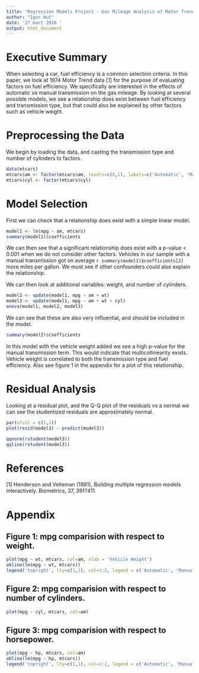 ```yaml
---
title: "Regression Models Project - Gas Mileage Analysis of Motor Trend Data"
author: "Igor Hut"
date: '27 mart 2016 '
output: html_document
---
```



# Executive Summary

When selecting a car, fuel efficiency is a common selection criteria. In this paper, we look at 1974 Motor Trend data [1] for the purpose of evaluating factors on fuel efficiency. We specifically are interested in the effects of automatic vs manual transmission on the gas mileage. By looking at several possible models, we see a relationship does exist between fuel efficiency and transmission type, but that could also be explained by other factors such as vehicle weight.

# Preprocessing the Data

We begin by loading the data, and casting the transmission type and number of cylinders to factors.

```r
data(mtcars)
mtcars$am <- factor(mtcars$am, levels=c(0,1), labels=c('Automatic', 'Manual'))
mtcars$cyl <- factor(mtcars$cyl)
```

# Model Selection

First we can check that a relationship does exist with a simple linear model.

```r
model1 <- lm(mpg ~ am, mtcars)
summary(model1)$coefficients
```
We can then see that a significant relationship does exist with a p-value < 0.001 when we do not consider other factors. Vehicles in our sample with a manual transmission got on average `r summary(model1)$coefficients[2]` more miles per gallon. We must see if other confounders could also explain the relationship.

We can then look at additional variables: weight, and number of cylinders.
```r
model2 <- update(model1, mpg ~ am + wt)
model3 <- update(model1, mpg ~ am + wt + cyl)
anova(model1, model2, model3)
```

We can see that these are also very influential, and should be included in the model.

```r
summary(model2)$coefficients
```

In this model with the vehicle weight added we see a high p-value for the manual transmission term. This would indicate that multicollinearity exists. Vehicle weight is correlated to both the transmission type and fuel efficiency. Also see figure 1 in the appendix for a plot of this relationship.

# Residual Analysis

Looking at a residual plot, and the Q-Q plot of the residuals vs a normal we can see the studentized residuals are approximately normal.
```r
par(mfcol = c(1,2))
plot(resid(model3) ~ predict(model3))

qqnorm(rstudent(model3))
qqline(rstudent(model3))
```

# References

[1] Henderson and Velleman (1981), Building multiple regression models interactively. Biometrics, 37, 391?411.

# Appendix

## Figure 1: mpg comparision with respect to weight.
```r
plot(mpg ~ wt, mtcars, col=am, xlab = 'Vehicle Weight')
abline(lm(mpg ~ wt, mtcars))
legend('topright', lty=c(1,1), col=1:2, legend = c('Automatic', 'Manual'))
```

## Figure 2: mpg comparision with respect to number of cylinders.
```r
plot(mpg ~ cyl, mtcars, col=am)
```

## Figure 3: mpg comparision with respect to horsepower.
```r
plot(mpg ~ hp, mtcars, col=am)
abline(lm(mpg ~ hp, mtcars))
legend('topright', lty=c(1,1), col=1:2, legend = c('Automatic', 'Manual'))
```

